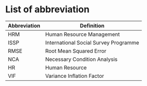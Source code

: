 # List of abbreviation 

| Abbreviation | Definition |
|--------------|------------|
| HRM | Human Resource Management |
| ISSP | International Social Survey Programme |
| RMSE | Root Mean Squared Error |
| NCA | Necessary Condition Analysis |
| HR | Human Resource |
| VIF | Variance Inflation Factor |